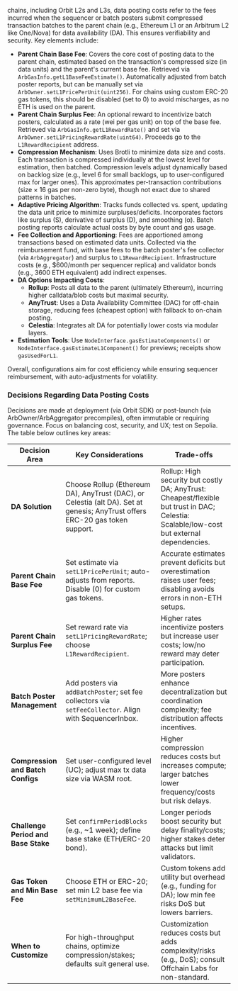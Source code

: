 chains, including Orbit L2s and L3s, data posting costs refer to the fees incurred when the sequencer or batch posters submit compressed transaction batches to the parent chain (e.g., Ethereum L1 or an Arbitrum L2 like One/Nova) for data availability (DA). This ensures verifiability and security. Key elements include:

- **Parent Chain Base Fee**: Covers the core cost of posting data to the parent chain, estimated based on the transaction's compressed size (in data units) and the parent's current base fee. Retrieved via `ArbGasInfo.getL1BaseFeeEstimate()`. Automatically adjusted from batch poster reports, but can be manually set via `ArbOwner.setL1PricePerUnit(uint256)`. For chains using custom ERC-20 gas tokens, this should be disabled (set to 0) to avoid mischarges, as no ETH is used on the parent.
- **Parent Chain Surplus Fee**: An optional reward to incentivize batch posters, calculated as a rate (wei per gas unit) on top of the base fee. Retrieved via `ArbGasInfo.getL1RewardRate()` and set via `ArbOwner.setL1PricingRewardRate(uint64)`. Proceeds go to the `L1RewardRecipient` address.
- **Compression Mechanism**: Uses Brotli to minimize data size and costs. Each transaction is compressed individually at the lowest level for estimation, then batched. Compression levels adjust dynamically based on backlog size (e.g., level 6 for small backlogs, up to user-configured max for larger ones). This approximates per-transaction contributions (size × 16 gas per non-zero byte), though not exact due to shared patterns in batches.
- **Adaptive Pricing Algorithm**: Tracks funds collected vs. spent, updating the data unit price to minimize surpluses/deficits. Incorporates factors like surplus (S), derivative of surplus (D), and smoothing (α). Batch posting reports calculate actual costs by byte count and gas usage.
- **Fee Collection and Apportioning**: Fees are apportioned among transactions based on estimated data units. Collected via the reimbursement fund, with base fees to the batch poster's fee collector (via `ArbAggregator`) and surplus to `L1RewardRecipient`. Infrastructure costs (e.g., $600/month per sequencer replica) and validator bonds (e.g., 3600 ETH equivalent) add indirect expenses.
- **DA Options Impacting Costs**:
  - **Rollup**: Posts all data to the parent (ultimately Ethereum), incurring higher calldata/blob costs but maximal security.
  - **AnyTrust**: Uses a Data Availability Committee (DAC) for off-chain storage, reducing fees (cheapest option) with fallback to on-chain posting.
  - **Celestia**: Integrates alt DA for potentially lower costs via modular layers.
- **Estimation Tools**: Use `NodeInterface.gasEstimateComponents()` or `NodeInterface.gasEstimateL1Component()` for previews; receipts show `gasUsedForL1`.

Overall, configurations aim for cost efficiency while ensuring sequencer reimbursement, with auto-adjustments for volatility.

### Decisions Regarding Data Posting Costs

Decisions are made at deployment (via Orbit SDK) or post-launch (via ArbOwner/ArbAggregator precompiles), often immutable or requiring governance. Focus on balancing cost, security, and UX; test on Sepolia. The table below outlines key areas:

| Decision Area                       | Key Considerations                                                                                                           | Trade-offs                                                                                                                                |
| ----------------------------------- | ---------------------------------------------------------------------------------------------------------------------------- | ----------------------------------------------------------------------------------------------------------------------------------------- |
| **DA Solution**                     | Choose Rollup (Ethereum DA), AnyTrust (DAC), or Celestia (alt DA). Set at genesis; AnyTrust offers ERC-20 gas token support. | Rollup: High security but costly DA; AnyTrust: Cheapest/flexible but trust in DAC; Celestia: Scalable/low-cost but external dependencies. |
| **Parent Chain Base Fee**           | Set estimate via `setL1PricePerUnit`; auto-adjusts from reports. Disable (0) for custom gas tokens.                          | Accurate estimates prevent deficits but overestimation raises user fees; disabling avoids errors in non-ETH setups.                       |
| **Parent Chain Surplus Fee**        | Set reward rate via `setL1PricingRewardRate`; choose `L1RewardRecipient`.                                                    | Higher rates incentivize posters but increase user costs; low/no reward may deter participation.                                          |
| **Batch Poster Management**         | Add posters via `addBatchPoster`; set fee collectors via `setFeeCollector`. Align with SequencerInbox.                       | More posters enhance decentralization but coordination complexity; fee distribution affects incentives.                                   |
| **Compression and Batch Configs**   | Set user-configured level (UC); adjust max tx data size via WASM root.                                                       | Higher compression reduces costs but increases compute; larger batches lower frequency/costs but risk delays.                             |
| **Challenge Period and Base Stake** | Set `confirmPeriodBlocks` (e.g., ~1 week); define base stake (ETH/ERC-20 bond).                                              | Longer periods boost security but delay finality/costs; higher stakes deter attacks but limit validators.                                 |
| **Gas Token and Min Base Fee**      | Choose ETH or ERC-20; set min L2 base fee via `setMinimumL2BaseFee`.                                                         | Custom tokens add utility but overhead (e.g., funding for DA); low min fee risks DoS but lowers barriers.                                 |
| **When to Customize**               | For high-throughput chains, optimize compression/stakes; defaults suit general use.                                          | Customization reduces costs but adds complexity/risks (e.g., DoS); consult Offchain Labs for non-standard.                                |
